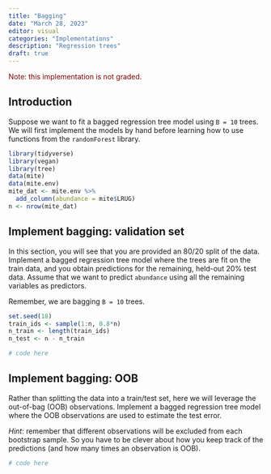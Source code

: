 ```yaml
---
title: "Bagging"
date: "March 28, 2023"
editor: visual
categories: "Implementations"
description: "Regression trees"
draft: true
---
```


::: {style="color: maroon"}
Note: this implementation is not graded.
:::

## Introduction

Suppose we want to fit a bagged regression tree model using `B = 10` trees. We will first implement the models by hand before learning how to use functions from the `randomForest` library.

```r
library(tidyverse)
library(vegan)
library(tree)
data(mite)
data(mite.env)
mite_dat <- mite.env %>%
  add_column(abundance = mite$LRUG)
n <- nrow(mite_dat)
```

## Implement bagging: validation set

In this section, you will see that you are provided an 80/20 split of the data. Implement a bagged regression tree model where the trees are fit on the train data, and you obtain predictions for the remaining, held-out 20% test data. Assume that we want to predict `abundance` using all the remaining variables as predictors.

Remember, we are bagging `B = 10` trees.

```r
set.seed(18) 
train_ids <- sample(1:n, 0.8*n)
n_train <- length(train_ids)
n_test <- n - n_train
```

```r
# code here
```

## Implement bagging: OOB

Rather than splitting the data into a train/test set, here we will leverage the out-of-bag (OOB) observations. Implement a bagged regression tree model where the OOB observations are used to estimate the test error.

*Hint*: remember that different observations will be excluded from each bootstrap sample. So you have to be clever about how you keep track of the predictions (and how many times an observation is OOB).

```r
# code here

```
